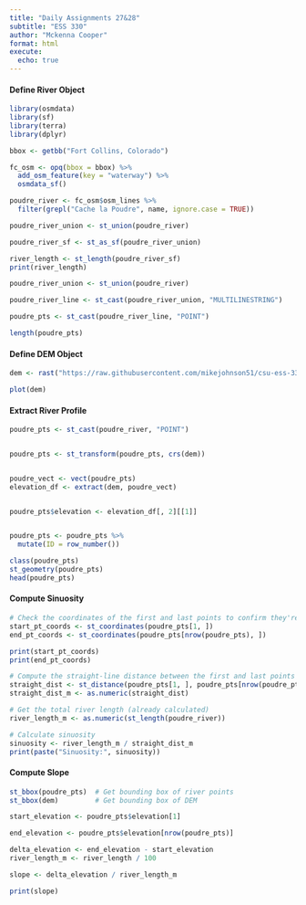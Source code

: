 ```yaml
---
title: "Daily Assignments 27&28"
subtitle: "ESS 330"
author: "Mckenna Cooper"
format: html
execute: 
  echo: true
---
```


#### **Define River Object**

```r
library(osmdata)
library(sf)
library(terra)
library(dplyr)

bbox <- getbb("Fort Collins, Colorado")

fc_osm <- opq(bbox = bbox) %>%
  add_osm_feature(key = "waterway") %>%
  osmdata_sf()

poudre_river <- fc_osm$osm_lines %>%
  filter(grepl("Cache la Poudre", name, ignore.case = TRUE))

poudre_river_union <- st_union(poudre_river)

poudre_river_sf <- st_as_sf(poudre_river_union)

river_length <- st_length(poudre_river_sf)
print(river_length)

```

```r
poudre_river_union <- st_union(poudre_river)

poudre_river_line <- st_cast(poudre_river_union, "MULTILINESTRING")

poudre_pts <- st_cast(poudre_river_line, "POINT")

length(poudre_pts)

```

#### **Define DEM Object**

```r

dem <- rast("https://raw.githubusercontent.com/mikejohnson51/csu-ess-330/refs/heads/main/resources/foco-elev-cm.tif")

plot(dem)

```

#### **Extract River Profile**

```r

poudre_pts <- st_cast(poudre_river, "POINT")


poudre_pts <- st_transform(poudre_pts, crs(dem))


poudre_vect <- vect(poudre_pts)
elevation_df <- extract(dem, poudre_vect)


poudre_pts$elevation <- elevation_df[, 2][[1]]


poudre_pts <- poudre_pts %>%
  mutate(ID = row_number())

class(poudre_pts)          
st_geometry(poudre_pts)   
head(poudre_pts)           
```

#### **Compute Sinuosity**

```r
# Check the coordinates of the first and last points to confirm they're correct
start_pt_coords <- st_coordinates(poudre_pts[1, ])
end_pt_coords <- st_coordinates(poudre_pts[nrow(poudre_pts), ])

print(start_pt_coords)
print(end_pt_coords)

# Compute the straight-line distance between the first and last points
straight_dist <- st_distance(poudre_pts[1, ], poudre_pts[nrow(poudre_pts), ])
straight_dist_m <- as.numeric(straight_dist)

# Get the total river length (already calculated)
river_length_m <- as.numeric(st_length(poudre_river))

# Calculate sinuosity
sinuosity <- river_length_m / straight_dist_m
print(paste("Sinuosity:", sinuosity))


```

#### **Compute Slope**

```r
st_bbox(poudre_pts)  # Get bounding box of river points
st_bbox(dem)         # Get bounding box of DEM

```

```r
start_elevation <- poudre_pts$elevation[1] 

end_elevation <- poudre_pts$elevation[nrow(poudre_pts)]  

delta_elevation <- end_elevation - start_elevation
river_length_m <- river_length / 100 

slope <- delta_elevation / river_length_m

print(slope)
```
